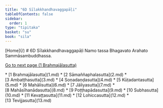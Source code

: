 ```yaml
---
title: "6D Sīlakkhandhavaggapāḷi"
tableOfContents: false
sidebar:
  order: 1
type: "tipitaka"
basket: "su"
book: "sila"
---
```



<Paragraph type="center" book="sila">
[Home](/)
</Paragraph>

<Paragraph type="center" book="sila">
# 6D Sīlakkhandhavaggapāḷi
</Paragraph>

<Paragraph number="1" type="center" book="sila">
Namo tassa Bhagavato Arahato Sammāsambuddhassa.

[Go to next page (1 Brahmajālasutta)](1.md)



</Paragraph>

<TableOfContents book="sila" section="6">
* [1 Brahmajālasutta](1.md)
* [2 Sāmaññaphalasutta](2.md)
* [3 Ambaṭṭhasutta](3.md)
* [4 Soṇadaṇḍasutta](4.md)
* [5 Kūṭadantasutta](5.md)
* [6 Mahālisutta](6.md)
* [7 Jāliyasutta](7.md)
* [8 Mahāsīhanādasutta](8.md)
* [9 Poṭṭhapādasutta](9.md)
* [10 Subhasutta](10.md)
* [11 Kevaṭṭasutta](11.md)
* [12 Lohiccasutta](12.md)
* [13 Tevijjasutta](13.md)
</TableOfContents>
